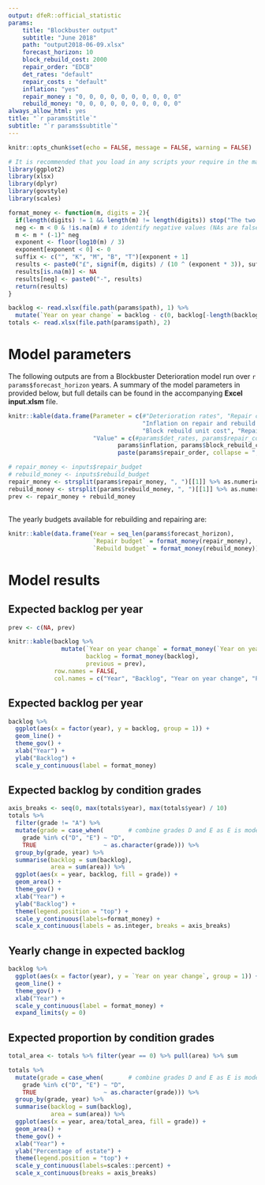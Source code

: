 ```yaml
---
output: dfeR::official_statistic
params:
    title: "Blockbuster output"
    subtitle: "June 2018"
    path: "output2018-06-09.xlsx"
    forecast_horizon: 10
    block_rebuild_cost: 2000
    repair_order: "EDCB"
    det_rates: "default"
    repair_costs : "default"
    inflation: "yes"
    repair_money : "0, 0, 0, 0, 0, 0, 0, 0, 0, 0"
    rebuild_money: "0, 0, 0, 0, 0, 0, 0, 0, 0, 0"
always_allow_html: yes 
title: "`r params$title`"
subtitle: "`r params$subtitle`"
---
```


```r
knitr::opts_chunk$set(echo = FALSE, message = FALSE, warning = FALSE)

# It is recommended that you load in any scripts your require in the markdown here. E.g:
library(ggplot2)
library(xlsx)
library(dplyr)
library(govstyle)
library(scales)

format_money <- function(m, digits = 2){
  if(length(digits) != 1 && length(m) != length(digits)) stop("The two arguments must be of the same length.")
  neg <- m < 0 & !is.na(m) # to identify negative values (NAs are false)
  m <- m * (-1)^ neg
  exponent <- floor(log10(m) / 3)
  exponent[exponent < 0] <- 0
  suffix <- c("", "K", "M", "B", "T")[exponent + 1]
  results <- paste0("£", signif(m, digits) / (10 ^ (exponent * 3)), suffix)
  results[is.na(m)] <- NA
  results[neg] <- paste0("-", results)
  return(results)
}
```

```r
backlog <- read.xlsx(file.path(params$path), 1) %>%
  mutate(`Year on year change` = backlog - c(0, backlog[-length(backlog)]))
totals <- read.xlsx(file.path(params$path), 2)
```

# Model parameters

The following outputs are from a Blockbuster Deterioration model run over `r params$forecast_horizon` years. A summary of the model parameters in provided below, but full details can be found in the accompanying **Excel input.xlsm** file.

```r

knitr::kable(data.frame(Parameter = c(#"Deterioration rates", "Repair costs", 
                                      "Inflation on repair and rebuild costs",
                                      "Block rebuild unit cost", "Repair order"),
                        "Value" = c(#params$det_rates, params$repair_costs,
                               params$inflation, params$block_rebuild_cost,
                               paste(params$repair_order, collapse = ", "))))

# repair_money <- inputs$repair_budget
# rebuild_money <- inputs$rebuild_budget
repair_money <- strsplit(params$repair_money, ", ")[[1]] %>% as.numeric
rebuild_money <- strsplit(params$rebuild_money, ", ")[[1]] %>% as.numeric
prev <- repair_money + rebuild_money
```

##

The yearly budgets available for rebuilding and repairing are:

```r

knitr::kable(data.frame(Year = seq_len(params$forecast_horizon),
                        `Repair budget` = format_money(repair_money),
                        `Rebuild budget` = format_money(rebuild_money)))

```

# Model results

## Expected backlog per year

```r
prev <- c(NA, prev)

knitr::kable(backlog %>%
               mutate(`Year on year change` = format_money(`Year on year change`),
                      backlog = format_money(backlog),
                      previous = prev),
             row.names = FALSE,
             col.names = c("Year", "Backlog", "Year on year change", "Previous year's investment in estate"))
```

## Expected backlog per year

```r
backlog %>%
  ggplot(aes(x = factor(year), y = backlog, group = 1)) + 
  geom_line() + 
  theme_gov() +
  xlab("Year") +
  ylab("Backlog") +
  scale_y_continuous(label = format_money)
```

## Expected backlog by condition grades

```r
axis_breaks <- seq(0, max(totals$year), max(totals$year) / 10)
totals %>%
  filter(grade != "A") %>%
  mutate(grade = case_when(       # combine grades D and E as E is model internal
    grade %in% c("D", "E") ~ "D",
    TRUE                   ~ as.character(grade))) %>%
  group_by(grade, year) %>%
  summarise(backlog = sum(backlog),
            area = sum(area)) %>%
  ggplot(aes(x = year, backlog, fill = grade)) + 
  geom_area() + 
  theme_gov() +
  xlab("Year") +
  ylab("Backlog") + 
  theme(legend.position = "top") +
  scale_y_continuous(labels=format_money) +
  scale_x_continuous(labels = as.integer, breaks = axis_breaks)
```



## Yearly change in expected backlog

```r
backlog %>%
  ggplot(aes(x = factor(year), y = `Year on year change`, group = 1)) + 
  geom_line() + 
  theme_gov() +
  xlab("Year") +
  scale_y_continuous(label = format_money) +
  expand_limits(y = 0)
```

## Expected proportion by condition grades

```r
total_area <- totals %>% filter(year == 0) %>% pull(area) %>% sum

totals %>%
  mutate(grade = case_when(       # combine grades D and E as E is model internal
    grade %in% c("D", "E") ~ "D",
    TRUE                   ~ as.character(grade))) %>%
  group_by(grade, year) %>%
  summarise(backlog = sum(backlog),
            area = sum(area)) %>%
  ggplot(aes(x = year, area/total_area, fill = grade)) + 
  geom_area() + 
  theme_gov() +
  xlab("Year") +
  ylab("Percentage of estate") + 
  theme(legend.position = "top") +
  scale_y_continuous(labels=scales::percent) +
  scale_x_continuous(breaks = axis_breaks)
```
